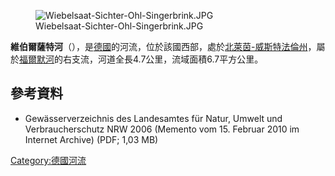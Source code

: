 {{Multiple issues|
{{Expand language|1=de|time=2020-08-12T14:32:02+00:00}}
{{Onesource|time=2020-08-12T14:32:02+00:00}}
}}
{{Coord|51.1244277778|N|7.6301305556|E|display=title}}
[[Image:Wiebelsaat-Sichter-Ohl-Singerbrink.JPG|right]]

'''維伯爾薩特河'''（{{lang-de|Wiebelsaat}}），是[[德國|德國]]的河流，位於該國西部，處於[[北萊茵-威斯特法倫州|北萊茵-威斯特法倫州]]，屬於[[福爾默河|福爾默河]]的右支流，河道全長4.7公里，流域面積6.7平方公里。

==參考資料==
* Gewässerverzeichnis des Landesamtes für Natur, Umwelt und Verbraucherschutz NRW 2006 (Memento vom 15. Februar 2010 im Internet Archive) (PDF; 1,03 MB)

{{Germany-geo-stub}}
[[Category:德國河流|Category:德國河流]]